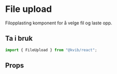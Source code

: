 
<Meta of={FileUploadStories} />

# File upload

Filopplasting komponent for å velge fil og laste opp.

## Ta i bruk

```jsx
import { FileUpload } from "@kvib/react";
```

## Props

<Canvas of={FileUploadStories.FileUpload} />
<Controls of={FileUploadStories.FileUpload} />
